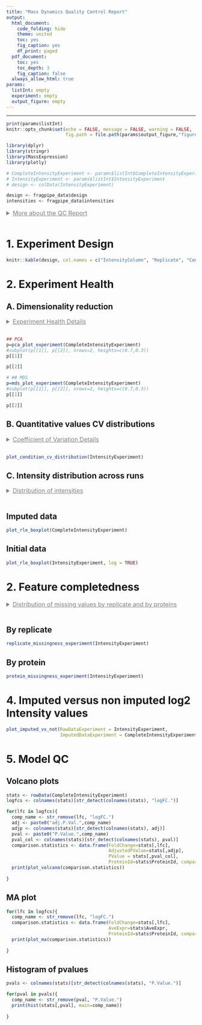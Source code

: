 ```yaml
---
title: "Mass Dynamics Quality Control Report"
output:
  html_document:
    code_folding: hide
    theme: united
    toc: yes
    fig_caption: yes
    df_print: paged
  pdf_document:
    toc: yes
    toc_depth: 3
    fig_caption: false
  always_allow_html: true
params:
  listInt: empty
  experiment: empty
  output_figure: empty
---
```



<style type="text/css">

summary {
  text-decoration: underline;
  font-size: 16px;
  color: grey;
  cursor: pointer;
  margin-bottom: 16px;
}

summary, summary:active {
  border: none;
}

details span {
  margin-top: 8px;
  display: block;
}

#header .btn-group {
  display: none;
}

.main-container {
  max-width: 1400px !important;
}
</style>

--- 

```r
print(params$listInt)
knitr::opts_chunk$set(echo = FALSE, message = FALSE, warning = FALSE, 
                      fig.path = file.path(params$output_figure,"figures/"))
```

```r
library(dplyr)
library(stringr)
library(MassExpression)
library(plotly)

# CompleteIntensityExperiment <- params$listInt$CompleteIntensityExperiment
# IntensityExperiment <- params$listInt$IntensityExperiment
# design <- colData(IntensityExperiment)

design <- fragpipe_data$design
intensities <- fragpipe_data$intensities
```


<details>
  <summary>More about the QC Report</summary>
  <span>
    <p>
      This QC Report is designed to help Scientists quickly assess the several aspect of experiment quality, There are 4 categories in the QC report:
    </p>
    <ul>
      <li>Experiment Health</li>
      <li>Feature Completeness</li>
      <li>Sample Preparation</li>
      <li>Experiment Health</li>
      <li>Normalisation and Imputation</li>
    </ul>
  </span>
</details> 


# 1. Experiment Design

```r
knitr::kable(design, col.names = c("IntensityColumn", "Replicate", "Condition"))
```

# 2. Experiment Health

## A. Dimensionality reduction {.tabset .tabset-fade .tabset-pills}

<details>
  <summary>Experiment Health Details</summary>
  <span>
    <p>The multi-dimensional scaling (MDS) plot is used to visualise differences between replicates that are induced by their intensity profiles. MDS transforms high-dimensional data, like thousands of measured proteins or peptides intensities, into a reduced set of dimensions. The first two dimensions explain the greatest variability between the replicates and they are a useful visual tool to confirm known clustering of the replicates or identify potential problems in the data. The axes in the MDS plot represent the 'leading log-fold-changes', which are the root-mean-square average of the log-fold-changes for the features that are most different between pairs of samples. </p>
    <p>For a healthy experiment we expect:</p>
    <ul>
      <li>Technical Replicates to cluster tightly together.</li>
      <li>Biological Replicates to cluster more than non replicates.</li>
      <li>Clustering of the condition of interest should be visible</li>
    </ul>
    <p> If unexpected clusters occur or replicates don't cluster together it can be due to extra variability introduced by factors such as technical processing, other unexplored biological differences, sample swaps etc... The interpretation and trust in the the differential expression results should take these consideration into a account. If you think that the replicates in the experiment show largely unexpected patterns, it is advisable to request support from an analyst. </p>
    <p>A scree plot shows the amount of variance explained by each dimension extracted by PCA. A high degree of variance in the first few dimensions may suggest large differences between your samples.</p>
  </span>
</details> 

```r
## PCA
p=pca_plot_experiment(CompleteIntensityExperiment)
#subplot(p[[1]], p[[2]], nrows=2, heights=c(0.7,0.3))
p[[1]]
```

```r
p[[2]]
```

```r
# ## MDS
p=mds_plot_experiment(CompleteIntensityExperiment)
#subplot(p[[1]], p[[2]], nrows=2, heights=c(0.7,0.3))
p[[1]]
```

```r
p[[2]]
```

## B. Quantitative values CV distributions {.tabset .tabset-fade .tabset-pills}

<details>
  <summary>Coefficient of Variation Details</summary>
  <span>
    <p>The Coefficient of Variation (CV) or Relative Standard Deviation, is calculated by the ratio of the standard deviation to the mean. It is used to measure the precision of a measure, in this case protein/peptide intensity. The plot below shows the distribution of the CVs by experimental conditions where each CV is calculated by protein and by experimental condition. The CV is displayed as %CV, which is the percentage of the mean represented by the standard deviation.  </p>
   <p>For a healthy experiment we expect:</p>
    <ul>
      <li>The distribution of the CVs by conditions to be mostly overlapping, e.g. similar mode</li>
    </ul>
  </span>
</details> 

```r
plot_condition_cv_distribution(IntensityExperiment)
```


## C. Intensity distribution across runs {.tabset .tabset-fade .tabset-pills}

<details>
  <summary>Distribution of intensities</summary>
  <span>
    <p>It is useful to inspect the distribution of the Relative Log Expression (RLE) values to identify replicates with largely unusual distributions. RLE values for each protein are obtained by substracting the median of each protein across all the samples. The RLE boxplots values should be centered on 0. </p>
   <p>For a healthy experiment we expect:</p>
    <ul>
      <li>The RLE boxplots to have a similar median, centered around 0, across all replicates </li>
    </ul>
     <p>If some replicates show large devations of the boxplots medians from 0, it can be symptomatic of problems in the experiment. <p>
  </span>
</details> 

## Imputed data


```r
plot_rle_boxplot(CompleteIntensityExperiment)
```


## Initial data


```r
plot_rle_boxplot(IntensityExperiment, log = TRUE)
```


# 2. Feature completedness {.tabset .tabset-fade .tabset-pills}

<details>
  <summary>Distribution of missing values by replicate and by proteins</summary>
  <span>
    <p> The amount of missing values can be affected by the biological condition of the replicates or by technical factors and it can vary a lot between experiments.</p>
   <p>For a healthy experiment we expect:</p>
    <ul>
      <li>The distribution of missing values by replicate to be similar, especially within the same biological conditions</li>
    </ul>
  </span>
</details> 

## By replicate

```r
replicate_missingness_experiment(IntensityExperiment)
```


## By protein

```r
protein_missingness_experiment(IntensityExperiment)
```



# 4. Imputed versus non imputed log2 Intensity values

```r
plot_imputed_vs_not(RawDataExperiment = IntensityExperiment,
                    ImputedDataExperiment = CompleteIntensityExperiment)
```

# 5. Model QC

## Volcano plots

```r
stats <- rowData(CompleteIntensityExperiment)
logfcs <- colnames(stats)[str_detect(colnames(stats), "logFC.")]

for(lfc in logfcs){
  comp_name <- str_remove(lfc, "logFC.")
  adj <- paste0("adj.P.Val.",comp_name)
  adjp <- colnames(stats)[str_detect(colnames(stats), adj)]
  pval <- paste0("P.Value.",comp_name)
  pval_col <- colnames(stats)[str_detect(colnames(stats), pval)]
  comparison.statistics <- data.frame(FoldChange=stats[,lfc],
                                      AdjustedPValue=stats[,adjp], 
                                      PValue = stats[,pval_col],
                                      ProteinId=stats$ProteinId, comparison=comp_name)
  print(plot_volcano(comparison.statistics))
  
}
```


## MA plot

```r
for(lfc in logfcs){
  comp_name <- str_remove(lfc, "logFC.")
  comparison.statistics <- data.frame(FoldChange=stats[,lfc],
                                      AveExpr=stats$AveExpr, 
                                      ProteinId=stats$ProteinId, comparison=comp_name)
  print(plot_ma(comparison.statistics))
  
}
```



## Histogram of pvalues

```r
pvals <- colnames(stats)[str_detect(colnames(stats), "P.Value.")]

for(pval in pvals){
  comp_name <- str_remove(pval, "P.Value.")
  print(hist(stats[,pval], main=comp_name))
  
}
```





